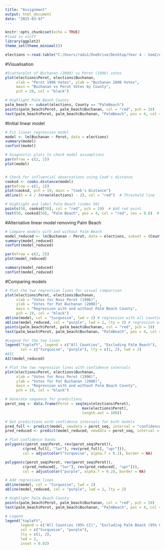 ---
title: "Assignment"
output: html_document
date: "2025-03-07"
---

```{r setup, include=FALSE}
knitr::opts_chunk$set(echo = TRUE)
#load in stuff
library(ggplot2)
theme_set(theme_minimal())
```

```{r loading-data, include = FALSE}
elections <-read.table("C:/Users/radu1/OneDrive/Desktop/Year 4 - Sem2/Applied Stats/Assignment/BushGore.dat", header = TRUE)
```

#Visualisation
```{r}
#Scatterplot of Buchanan (2000) vs Perot (1996) votes
plot(elections$Perot, elections$Buchanan,
     xlab = "Perot 1996 Votes", ylab = "Buchanan 2000 Votes",
     main = "Buchanan vs Perot Votes by County",
     pch = 20, col = "black")

# Highlight Palm Beach County
palm_beach <- subset(elections, County == "PalmBeach")
points(palm_beach$Perot, palm_beach$Buchanan, col = "red", pch = 19)
text(palm_beach$Perot, palm_beach$Buchanan, "PalmBeach", pos = 4, col = "red")


```


#Initial linear model
```{r}
# Fit linear regression model
model <- lm(Buchanan ~ Perot, data = elections)
summary(model)
confint(model)

# Diagnostic plots to check model assumptions
par(mfrow = c(2, 2))
plot(model)


# Check for influential observations using Cook's distance
cooksd <- cooks.distance(model)
par(mfrow = c(1, 1))
plot(cooksd, pch = 19, main = "Cook's Distance")
abline(h = 4 / (nrow(elections) - 2), col = "red")  # Threshold line

# Highlight and label Palm Beach (index 50)
points(50, cooksd[50], col = "red", pch = 19)  # Add red point
text(50, cooksd[50], "Palm Beach", pos = 4, col = "red", cex = 0.8)  # Add label
```

#Alternative linear model removing Palm Beach
```{r}
# Compare models with and without Palm Beach
model_reduced <- lm(Buchanan ~ Perot, data = elections, subset = (County != "PalmBeach"))
summary(model_reduced)
confint(model_reduced)

par(mfrow = c(2, 2))
plot(model_reduced)

summary(model_reduced)
confint(model_reduced)

```

#Comparing models
```{r}

# Plot the two regression lines for visual comparison
plot(elections$Perot, elections$Buchanan,
     xlab = "Votes for Ross Perot (1996)",
     ylab = "Votes for Pat Buchanan (2000)",
     main = "Regression with and without Palm Beach County",
     pch = 19, col = "black")
abline(model, col = "turquoise", lwd = 2) # regression with all counties
abline(model_reduced, col = "purple", lwd = 2, lty = 2) # regression without Palm Beach
points(palm_beach$Perot, palm_beach$Buchanan, col = "red", pch = 19)
text(palm_beach$Perot, palm_beach$Buchanan, "PalmBeach", pos = 4, col = "red")

#Legend for the two lines
legend("topleft", legend = c("All Counties", "Excluding Palm Beach"),
       col = c("turquoise", "purple"), lty = c(1, 2), lwd = 2)
#AIC
AIC(model_reduced)
```

```{r}
# Plot the two regression lines with confidence intervals
plot(elections$Perot, elections$Buchanan,
     xlab = "Votes for Ross Perot (1996)",
     ylab = "Votes for Pat Buchanan (2000)",
     main = "Regression with and without Palm Beach County",
     pch = 19, col = "black")

# Generate sequence for predictions
perot_seq <- data.frame(Perot = seq(min(elections$Perot), 
                                   max(elections$Perot), 
                                   length.out = 100))

# Get predictions with confidence intervals for both models
pred_full <- predict(model, newdata = perot_seq, interval = "confidence")
pred_reduced <- predict(model_reduced, newdata = perot_seq, interval = "confidence")

# Plot confidence bands
polygon(c(perot_seq$Perot, rev(perot_seq$Perot)), 
        c(pred_full[, "lwr"], rev(pred_full[, "upr"])),
        col = adjustcolor("turquoise", alpha.f = 0.2), border = NA)

polygon(c(perot_seq$Perot, rev(perot_seq$Perot)), 
        c(pred_reduced[, "lwr"], rev(pred_reduced[, "upr"])),
        col = adjustcolor("purple", alpha.f = 0.2), border = NA)

# Add regression lines
abline(model, col = "turquoise", lwd = 2)
abline(model_reduced, col = "purple", lwd = 2, lty = 2)

# Highlight Palm Beach County
points(palm_beach$Perot, palm_beach$Buchanan, col = "red", pch = 19)
text(palm_beach$Perot, palm_beach$Buchanan, "PalmBeach", pos = 4, col = "red")

# Legend
legend("topleft", 
       legend = c("All Counties (95% CI)", "Excluding Palm Beach (95% CI)"),
       col = c("turquoise", "purple"), 
       lty = c(1, 2), 
       lwd = 2,
       inset = 0.02)



```